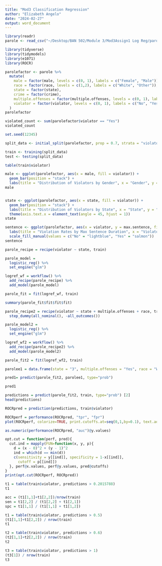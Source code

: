 ```yaml
---
title: "Mod3 Classification Regression"
author: "Elizabeth Angelo"
date: "2024-02-27"
output: word_document
---
```


```r
library(readr)
parole <- read_csv("~/Desktop/BAN 502/Module 3/Mod3Assign1 Log Reg/parole.csv")
```

```r
library(tidyverse)
library(tidymodels)
library(e1071)
library(ROCR)
```

```r
parolefactor <- parole %>%
  mutate(
    male = factor(male, levels = c(0, 1), labels = c("Female", "Male")),
    race = factor(race, levels = c(1,2), labels = c("White", "Other")),
    state = factor(state),
    crime = factor(crime),
    multiple.offenses = factor(multiple.offenses, levels = c(0, 1), labels = c("No", "Yes")),
    violator = factor(violator, levels = c(0, 1), labels = c("No", "Yes"))
  )
parolefactor

```
```r
violated_count <- sum(parolefactor$violator == "Yes")
violated_count
```

```r
set.seed(12345)

split_data <- initial_split(parolefactor, prop = 0.7, strata = "violator")

train <- training(split_data)
test <- testing(split_data)

table(train$violator)

```

```r
male <- ggplot(parolefactor, aes(x = male, fill = violator)) +
  geom_bar(position = "stack") +
  labs(title = "Distribution of Violators by Gender", x = "Gender", y = "Count")
male


state <- ggplot(parolefactor, aes(x = state, fill = violator)) +
  geom_bar(position = "stack") +
  labs(title = "Distribution of Violators by State", x = "State", y = "Count") +
  theme(axis.text.x = element_text(angle = 45, hjust = 1))
state

sentence <- ggplot(parolefactor, aes(x = violator, y = max.sentence, fill = violator)) + geom_boxplot() +
  labs(title = "Violation Rates by Max Sentence Duration", x = "Violator", y = "Max Sentence Duration") +
  scale_fill_manual(values = c("No" = "lightblue", "Yes" = "salmon"))
sentence
```

```r
parole_recipe = recipe(violator ~ state, train)

parole_model = 
  logistic_reg() %>%
  set_engine("glm")

logref_wf = workflow() %>%
  add_recipe(parole_recipe) %>%
  add_model(parole_model)

parole_fit = fit(logref_wf, train)
```

```r
summary(parole_fit$fit$fit$fit)
```

```r
parole_recipe2 = recipe(violator ~ state + multiple.offenses + race, train) %>%
  step_dummy(all_nominal(), -all_outcomes())

parole_model2 = 
  logistic_reg() %>%
  set_engine("glm")

logref_wf2 = workflow() %>%
  add_recipe(parole_recipe2) %>%
  add_model(parole_model2)

parole_fit2 = fit(logref_wf2, train)
```

```r
parolee1 = data.frame(state = "3", multiple.offenses = "Yes", race = "White")

pred1= predict(parole_fit2, parolee1, type="prob")

pred1

predictions = predict(parole_fit2, train, type="prob") [2]
head(predictions)

ROCRpred = prediction(predictions, train$violator)

ROCRperf = performance(ROCRpred, "tpr", "fpr")
plot(ROCRperf, colorize=TRUE, print.cutoffs.at=seq(0,1,by=0.1), text.adj=c(-0.2,1.7))

as.numeric(performance(ROCRpred, "auc")@y.values)

opt.cut = function(perf, pred){
  cut.ind = mapply(FUN=function(x, y, p){
    d = (x - 0)^2 + (y - 1)^2
    ind = which(d == min(d))
    c(sensitivity = y[[ind]], specificity = 1-x[[ind]],
      cutoff = p[[ind]])
  }, perf@x.values, perf@y.values, pred@cutoffs)
}
print(opt.cut(ROCRperf, ROCRpred))
```


```r
t1 = table(train$violator, predictions > 0.2015788)
t1
```


```r
acc = (t1[1,1]+t1[2,2])/nrow(train)
sen = t1[2,2] / (t1[2,2] + t1[2,1])
spc = t1[1,1] / (t1[1,1] + t1[1,2])
```


```r
t1 = table(train$violator, predictions > 0.5)
(t1[1,1]+t1[2,2]) / nrow(train)
t1

t2 = table(train$violator, predictions > 0.6)
(t2[1,1]+t2[2,2]) / nrow(train)
t2

t3 = table(train$violator, predictions > 1)
(t3[1]) / nrow(train)
t3
```
























